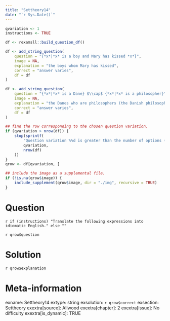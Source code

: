 ```yaml
---
title: "Settheory14"
date: "`r Sys.Date()`"
---
```


```r
qvariation <- 1
instructions <- TRUE
```

```r
df <- rexamsll::build_question_df()

df <- add_string_question(
    question = "{*x*|*x* is a boy and Mary has kissed *x*}",
    image = NA,
    explanation = "the boys whom Mary has kissed",
    correct = "answer varies",
    df = df
)

df <- add_string_question(
    question = "{*x*|*x* is a Dane} $\\cap$ {*x*|*x* is a philosopher}",
    image = NA,
    explanation = "the Danes who are philosophers (the Danish philosophers)",
    correct = "answer varies",
    df = df
)

## find the row corresponding to the chosen question variation.
if (qvariation > nrow(df)) {
    stop(sprintf(
        "Question variation %%d is greater than the number of options (%%d).",
        qvariation,
        nrow(df)
    ))
}
qrow <- df[qvariation, ]

## include the image as a supplemental file.
if (!is.na(qrow$image)) {
    include_supplement(qrow$image, dir = "./img", recursive = TRUE)
}
```

Question
========
`r if (instructions) "Translate the following expressions into idiomatic English." else ""`

`r qrow$question`


Solution
========
`r qrow$explanation`


Meta-information
================
exname: Settheory14
extype: string
exsolution: `r qrow$correct`
exsection: Settheory
exextra[source]: Allwood
exextra[chapter]: 2
exextra[issue]: No difficulty
exextra[is_dynamic]: TRUE

